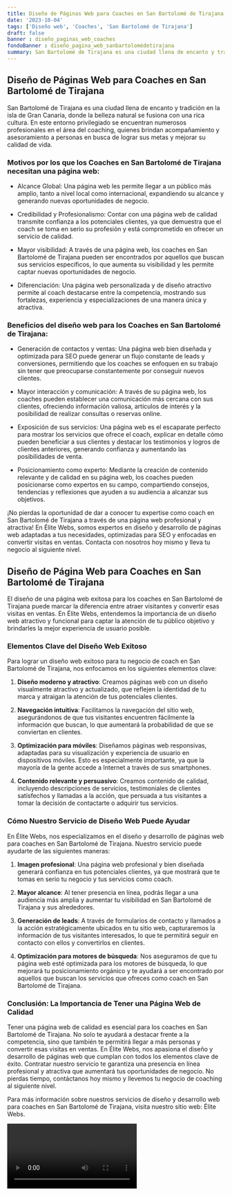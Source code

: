 ```yaml
---
title: Diseño de Páginas Web para Coaches en San Bartolomé de Tirajana
date: '2023-10-04'
tags: ['Diseño web', 'Coaches', 'San Bartolomé de Tirajana']
draft: false
banner : diseño_paginas_web_coaches
fondoBanner : diseño_pagina_web_sanbartolomédetirajana
summary: San Bartolomé de Tirajana es una ciudad llena de encanto y tradición en la isla de Gran Canaria, donde la belleza natural se fusiona con una rica cultura. En este entorno privilegiado se encuentran numerosos profesionales en el área del coaching, quienes brindan acompañamiento y asesoramiento a personas en busca de lograr sus metas y mejorar su calidad de vida.
---
```


## Diseño de Páginas Web para Coaches en San Bartolomé de Tirajana

San Bartolomé de Tirajana es una ciudad llena de encanto y tradición en la isla de Gran Canaria, donde la belleza natural se fusiona con una rica cultura. En este entorno privilegiado se encuentran numerosos profesionales en el área del coaching, quienes brindan acompañamiento y asesoramiento a personas en busca de lograr sus metas y mejorar su calidad de vida.

### Motivos por los que los Coaches en San Bartolomé de Tirajana necesitan una página web:

- Alcance Global: Una página web les permite llegar a un público más amplio, tanto a nivel local como internacional, expandiendo su alcance y generando nuevas oportunidades de negocio.

- Credibilidad y Profesionalismo: Contar con una página web de calidad transmite confianza a los potenciales clientes, ya que demuestra que el coach se toma en serio su profesión y está comprometido en ofrecer un servicio de calidad.

- Mayor visibilidad: A través de una página web, los coaches en San Bartolomé de Tirajana pueden ser encontrados por aquellos que buscan sus servicios específicos, lo que aumenta su visibilidad y les permite captar nuevas oportunidades de negocio.

- Diferenciación: Una página web personalizada y de diseño atractivo permite al coach destacarse entre la competencia, mostrando sus fortalezas, experiencia y especializaciones de una manera única y atractiva.

### Beneficios del diseño web para los Coaches en San Bartolomé de Tirajana:

- Generación de contactos y ventas: Una página web bien diseñada y optimizada para SEO puede generar un flujo constante de leads y conversiones, permitiendo que los coaches se enfoquen en su trabajo sin tener que preocuparse constantemente por conseguir nuevos clientes.

- Mayor interacción y comunicación: A través de su página web, los coaches pueden establecer una comunicación más cercana con sus clientes, ofreciendo información valiosa, artículos de interés y la posibilidad de realizar consultas o reservas online.

- Exposición de sus servicios: Una página web es el escaparate perfecto para mostrar los servicios que ofrece el coach, explicar en detalle cómo pueden beneficiar a sus clientes y destacar los testimonios y logros de clientes anteriores, generando confianza y aumentando las posibilidades de venta.

- Posicionamiento como experto: Mediante la creación de contenido relevante y de calidad en su página web, los coaches pueden posicionarse como expertos en su campo, compartiendo consejos, tendencias y reflexiones que ayuden a su audiencia a alcanzar sus objetivos.

¡No pierdas la oportunidad de dar a conocer tu expertise como coach en San Bartolomé de Tirajana a través de una página web profesional y atractiva! En Élite Webs, somos expertos en diseño y desarrollo de páginas web adaptadas a tus necesidades, optimizadas para SEO y enfocadas en convertir visitas en ventas. Contacta con nosotros hoy mismo y lleva tu negocio al siguiente nivel.

<GifSeo />

<Cta />

## Diseño de Página Web para Coaches en San Bartolomé de Tirajana

El diseño de una página web exitosa para los coaches en San Bartolomé de Tirajana puede marcar la diferencia entre atraer visitantes y convertir esas visitas en ventas. En Élite Webs, entendemos la importancia de un diseño web atractivo y funcional para captar la atención de tu público objetivo y brindarles la mejor experiencia de usuario posible.

### Elementos Clave del Diseño Web Exitoso

Para lograr un diseño web exitoso para tu negocio de coach en San Bartolomé de Tirajana, nos enfocamos en los siguientes elementos clave:

1. **Diseño moderno y atractivo**: Creamos páginas web con un diseño visualmente atractivo y actualizado, que reflejen la identidad de tu marca y atraigan la atención de tus potenciales clientes.

2. **Navegación intuitiva**: Facilitamos la navegación del sitio web, asegurándonos de que tus visitantes encuentren fácilmente la información que buscan, lo que aumentará la probabilidad de que se conviertan en clientes.

3. **Optimización para móviles**: Diseñamos páginas web responsivas, adaptadas para su visualización y experiencia de usuario en dispositivos móviles. Esto es especialmente importante, ya que la mayoría de la gente accede a Internet a través de sus smartphones.

4. **Contenido relevante y persuasivo**: Creamos contenido de calidad, incluyendo descripciones de servicios, testimoniales de clientes satisfechos y llamadas a la acción, que persuada a tus visitantes a tomar la decisión de contactarte o adquirir tus servicios.

### Cómo Nuestro Servicio de Diseño Web Puede Ayudar

En Élite Webs, nos especializamos en el diseño y desarrollo de páginas web para coaches en San Bartolomé de Tirajana. Nuestro servicio puede ayudarte de las siguientes maneras:

1. **Imagen profesional**: Una página web profesional y bien diseñada generará confianza en tus potenciales clientes, ya que mostrará que te tomas en serio tu negocio y tus servicios como coach.

2. **Mayor alcance**: Al tener presencia en línea, podrás llegar a una audiencia más amplia y aumentar tu visibilidad en San Bartolomé de Tirajana y sus alrededores.

3. **Generación de leads**: A través de formularios de contacto y llamados a la acción estratégicamente ubicados en tu sitio web, capturaremos la información de tus visitantes interesados, lo que te permitirá seguir en contacto con ellos y convertirlos en clientes.

4. **Optimización para motores de búsqueda**: Nos aseguramos de que tu página web esté optimizada para los motores de búsqueda, lo que mejorará tu posicionamiento orgánico y te ayudará a ser encontrado por aquellos que buscan los servicios que ofreces como coach en San Bartolomé de Tirajana.

### Conclusión: La Importancia de Tener una Página Web de Calidad

Tener una página web de calidad es esencial para los coaches en San Bartolomé de Tirajana. No solo te ayudará a destacar frente a la competencia, sino que también te permitirá llegar a más personas y convertir esas visitas en ventas. En Élite Webs, nos apasiona el diseño y desarrollo de páginas web que cumplan con todos los elementos clave de éxito. Contratar nuestro servicio te garantiza una presencia en línea profesional y atractiva que aumentará tus oportunidades de negocio. No pierdas tiempo, contáctanos hoy mismo y llevemos tu negocio de coaching al siguiente nivel.

Para más información sobre nuestros servicios de diseño y desarrollo web para coaches en San Bartolomé de Tirajana, visita nuestro sitio web: Élite Webs.

<Video />

<CtaBot job='Coaches' city='San Bartolomé de Tirajana'/>

<Gmaps query='San Bartolomé de Tirajana+españa+maps' />